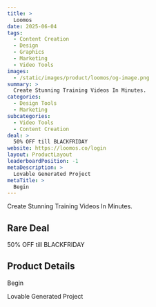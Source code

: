 ```yaml
---
title: >
  Loomos
date: 2025-06-04
tags:
  - Content Creation
  - Design
  - Graphics
  - Marketing
  - Video Tools
images:
  - /static/images/product/loomos/og-image.png
summary: >
  Create Stunning Training Videos In Minutes.
categories:
  - Design Tools
  - Marketing
subcategories:
  - Video Tools
  - Content Creation
deal: >
  50% OFF till BLACKFRIDAY
website: https://loomos.co/login
layout: ProductLayout
leaderboardPosition: -1
metaDescription: >
  Lovable Generated Project
metaTitle: >
  Begin
---
```

Create Stunning Training Videos In Minutes.

## Rare Deal

50% OFF till BLACKFRIDAY

## Product Details

Begin

Lovable Generated Project
